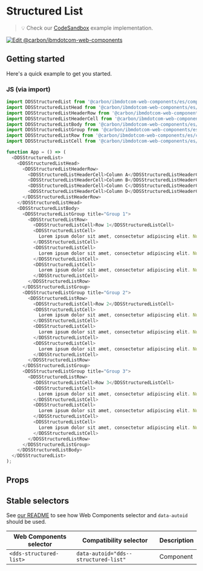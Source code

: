 
# Structured List

> 💡 Check our
> [CodeSandbox](https://githubbox.com/carbon-design-system/carbon-for-ibm-dotcom/tree/master/packages/web-components/examples/codesandbox/components-react/structured-list)
> example implementation.

[![Edit @carbon/ibmdotcom-web-components](https://codesandbox.io/static/img/play-codesandbox.svg)](https://githubbox.com/carbon-design-system/carbon-for-ibm-dotcom/tree/master/packages/web-components/examples/codesandbox/components-react/structured-list)

## Getting started

Here's a quick example to get you started.

### JS (via import)

```javascript
import DDSStructuredList from '@carbon/ibmdotcom-web-components/es/components-react/structured-list/structured-list';
import DDSStructuredListHead from '@carbon/ibmdotcom-web-components/es/components-react/structured-list/structured-list-head';
import DDSStructuredListHeaderRow from '@carbon/ibmdotcom-web-components/es/components-react/structured-list/structured-list-header-row';
import DDSStructuredListHeaderCell from '@carbon/ibmdotcom-web-components/es/components-react/structured-list/structured-list-header-cell';
import DDSStructuredListBody from '@carbon/ibmdotcom-web-components/es/components-react/structured-list/structured-list-body';
import DDSStructuredListGroup from '@carbon/ibmdotcom-web-components/es/components-react/structured-list/structured-list-group';
import DDSStructuredListRow from '@carbon/ibmdotcom-web-components/es/components-react/structured-list/structured-list-row';
import DDSStructuredListCell from '@carbon/ibmdotcom-web-components/es/components-react/structured-list/structured-list-cell';

function App = () => (
  <DDSStructuredList>
    <DDSStructuredListHead>
      <DDSStructuredListHeaderRow>
        <DDSStructuredListHeaderCell>Column A</DDSStructuredListHeaderCell>
        <DDSStructuredListHeaderCell>Column B</DDSStructuredListHeaderCell>
        <DDSStructuredListHeaderCell>Column C</DDSStructuredListHeaderCell>
        <DDSStructuredListHeaderCell>Column D</DDSStructuredListHeaderCell>
      </DDSStructuredListHeaderRow>
    </DDSStructuredListHead>
    <DDSStructuredListBody>
      <DDSStructuredListGroup title="Group 1">
        <DDSStructuredListRow>
          <DDSStructuredListCell>Row 1</DDSStructuredListCell>
          <DDSStructuredListCell>
            Lorem ipsum dolor sit amet, consectetur adipiscing elit. Nunc dui magna, finibus id tortor sed, aliquet bibendum augue. Aenean posuere sem vel euismod dignissim.
          </DDSStructuredListCell>
          <DDSStructuredListCell>
            Lorem ipsum dolor sit amet, consectetur adipiscing elit. Nunc dui magna, finibus id tortor sed, aliquet bibendum augue. Aenean posuere sem vel euismod dignissim.
          </DDSStructuredListCell>
          <DDSStructuredListCell>
            Lorem ipsum dolor sit amet, consectetur adipiscing elit. Nunc dui magna, finibus id tortor sed, aliquet bibendum augue. Aenean posuere sem vel euismod dignissim.
          </DDSStructuredListCell>
        </DDSStructuredListRow>
      </DDSStructuredListGroup>
      <DDSStructuredListGroup title="Group 2">
        <DDSStructuredListRow>
          <DDSStructuredListCell>Row 2</DDSStructuredListCell>
          <DDSStructuredListCell>
            Lorem ipsum dolor sit amet, consectetur adipiscing elit. Nunc dui magna, finibus id tortor sed, aliquet bibendum augue. Aenean posuere sem vel euismod dignissim.
          </DDSStructuredListCell>
          <DDSStructuredListCell>
            Lorem ipsum dolor sit amet, consectetur adipiscing elit. Nunc dui magna, finibus id tortor sed, aliquet bibendum augue. Aenean posuere sem vel euismod dignissim.
          </DDSStructuredListCell>
          <DDSStructuredListCell>
            Lorem ipsum dolor sit amet, consectetur adipiscing elit. Nunc dui magna, finibus id tortor sed, aliquet bibendum augue. Aenean posuere sem vel euismod dignissim.
          </DDSStructuredListCell>
        </DDSStructuredListRow>
      </DDSStructuredListGroup>
      <DDSStructuredListGroup title="Group 3">
        <DDSStructuredListRow>
          <DDSStructuredListCell>Row 3</DDSStructuredListCell>
          <DDSStructuredListCell>
            Lorem ipsum dolor sit amet, consectetur adipiscing elit. Nunc dui magna, finibus id tortor sed, aliquet bibendum augue. Aenean posuere sem vel euismod dignissim.
          </DDSStructuredListCell>
          <DDSStructuredListCell>
            Lorem ipsum dolor sit amet, consectetur adipiscing elit. Nunc dui magna, finibus id tortor sed, aliquet bibendum augue. Aenean posuere sem vel euismod dignissim.
          </DDSStructuredListCell>
          <DDSStructuredListCell>
            Lorem ipsum dolor sit amet, consectetur adipiscing elit. Nunc dui magna, finibus id tortor sed, aliquet bibendum augue. Aenean posuere sem vel euismod dignissim.
          </DDSStructuredListCell>
        </DDSStructuredListRow>
      </DDSStructuredListGroup>
    </DDSStructuredListBody>
  </DDSStructuredList>
);
```

## Props

<Props of={PropTypesRef} />

## Stable selectors

See [our README](https://github.com/carbon-design-system/carbon-for-ibm-dotcom/tree/master/packages/web-components#stable-selectors-for-analytics-and-integratione2e-testing-in-web-components) to see how Web Components selector and `data-autoid` should be used.

| Web Components selector     | Compatibility selector                   | Description |
| --------------------------- | ---------------------------------------- | ----------- |
| `<dds-structured-list>`     | `data-autoid="dds--structured-list"`     | Component   |

<Description markdown={contributing} />
